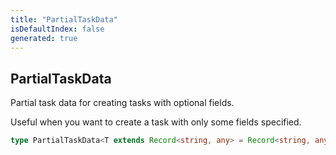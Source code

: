 ```yaml
---
title: "PartialTaskData"
isDefaultIndex: false
generated: true
---
```



<!-- This file was generated from the CommandKit source. Do not modify. Instead, re-run the "docgen" script -->


## PartialTaskData

<GenerationInfo sourceFile="packages/tasks/src/types.ts" sourceLine="63" packageName="@commandkit/tasks" />

Partial task data for creating tasks with optional fields.

Useful when you want to create a task with only some fields specified.

```ts title="Signature"
type PartialTaskData<T extends Record<string, any> = Record<string, any>> = Partial<TaskData<T>>
```
